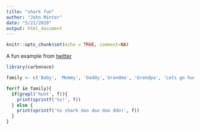 ```yaml
---
title: "shark fun"
author: "John Minter"
date: "5/21/2020"
output: html_document
---
```


```r
knitr::opts_chunk$set(echo = TRUE, comment=NA)
```

A fun example from
[twitter](https://twitter.com/yoniceedee/status/1263457758881427458)

```r
library(carbonace)

family <- c('Baby', 'Mommy', 'Daddy','Grandma', 'Grandpa', 'Lets go hunt')

for(f in family){
  if(grepl('hunt', f)){
    print(sprintf('%s!', f))
  } else {
    print(sprintf('%s shark doo doo doo ddo!', f))
  }
}
```

